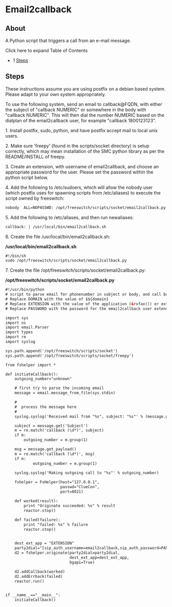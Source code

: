 
# Email2callback 

 

## About

A Python script that triggers a call from an e-mail message.  

  
Click here to expand Table of Contents

* 1 [Steps](#steps)

## Steps

These instructions assume you are using postfix on a debian based system. Please adapt to your own system appropriately.

To use the following system, send an email to callback@FQDN, with either the subject of "callback NUMERIC" or somewhere in the body with "callback NUMERIC". This will then dial the number NUMERIC based on the dialplan of the email2callback user, for example "callback 1800123123".

1\. Install postfix, sudo, python, and have postfix accept mail to local unix users.

2\. Make sure 'freepy' (found in the scripts/socket directory) is setup correctly, which may mean installation of the SMC python library as per the README/INSTALL of freepy.

3\. Create an extension, with username of email2callback, and choose an appropriate password for the user. Please set the password within the python script below.

4\. Add the following to /etc/sudoers, which will allow the nobody user (which postfix uses for spawning scripts from /etc/aliases) to execute the script owned by freeswitch:

```xml
nobody	ALL=NOPASSWD: /opt/freeswitch/scripts/socket/email2callback.py
```

5\. Add the following to /etc/aliases, and then run newaliases:

```xml
callback: | /usr/local/bin/email2callback.sh
```

6\. Create the file /usr/local/bin/email2callback.sh:

**/usr/local/bin/email2callback.sh**

```xml
#!/bin/sh
sudo /opt/freeswitch/scripts/socket/email2callback.py
```

7\. Create the file /opt/freeswitch/scripts/socket/email2callback.py:

**/opt/freeswitch/scripts/socket/email2callback.py**

```xml
#!/usr/bin/python
# script to parse email for phonenumber in subject or body, and call back with extension
# Replace DOMAIN with the value of $${domain}
# Replace EXTENSION with the value of the application (&rxfax()) or extension (5000)
# Replace PASSWORD with the password for the email2callback user extension

import sys
import os
import email.Parser
import types
import re
import syslog

sys.path.append('/opt/freeswitch/scripts/socket')
sys.path.append('/opt/freeswitch/scripts/socket/freepy')

from fshelper import *

def initiateCallback():
    outgoing_number="unknown"

    # first try to parse the incoming email
    message = email.message_from_file(sys.stdin)

    #
    #  process the message here
    #
    syslog.syslog('Received mail from "%s", subject: "%s"' % (message.get('From'), message.get('Subject') ))

    subject = message.get('Subject')
    m = re.match('callback (\d*)', subject)
    if m:
	    outgoing_number = m.group(1)  

    msg = message.get_payload()
    m = re.match('callback (\d*)', msg)
    if m:
            outgoing_number = m.group(1)
   
    syslog.syslog('Making outgoing call to "%s"' % outgoing_number) 

    fshelper = FsHelper(host="127.0.0.1",
                        passwd="ClueCon",
                        port=8021)        

    def worked(result):
        print "Originate succeeded: %s" % result
        reactor.stop()
        
    def failed(failure):
        print "failed: %s" % failure
        reactor.stop()


    dest_ext_app = "EXTENSION"
    party2dial="[sip_auth_username=email2callback,sip_auth_password=PASSWORD]sofia/external/%s@DOMAIN" % outgoing_number
    d2 = fshelper.originate(party2dial=party2dial,
                            dest_ext_app=dest_ext_app,
                            bgapi=True)
        
    d2.addCallback(worked)
    d2.addErrback(failed)
    reactor.run()    


if __name__=="__main__":
	initiateCallback()
```


